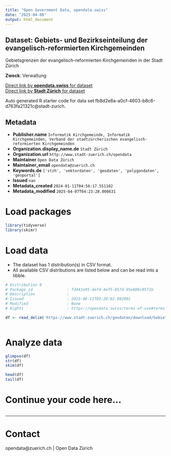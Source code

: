 ```yaml
---
title: "Open Government Data, opendata.swiss"
date: "2025-04-08"
output: html_document
---
```


## Dataset: Gebiets- und Bezirkseinteilung der evangelisch-reformierten Kirchgemeinden

Gebietsgrenzen der evangelisch-reformierten Kirchgemeinden in der Stadt Zürich

**Zweck**: Verwaltung

[Direct link by **opendata.swiss** for dataset](https://opendata.swiss/de/dataset/gebiets-und-bezirkseinteilung-der-evangelisch-reformierten-kirchgemeinden)<br>
[Direct link by **Stadt Zürich** for dataset](https://data.stadt-zuerich.ch/dataset/geo_gebiets__und_bezirkseinteilung_der_evangelisch_reformierten_kirchgemeinden)

Auto generated R starter code for data set fb8d2e8a-a0cf-4603-b8c6-d763fa21321c@stadt-zurich.

## Metadata

- **Publisher.name** `Informatik Kirchgemeinde, Informatik Kirchgemeinden, Verband der stadtzürcherischen evangelisch-reformierten Kirchgemeinden`
- **Organization.display_name.de** `Stadt Zürich`
- **Organization.url** `http://www.stadt-zuerich.ch/opendata`
- **Maintainer** `Open Data Zürich`
- **Maintainer_email** `opendata@zuerich.ch`
- **Keywords.de** `['stzh', 'vektordaten', 'geodaten', 'polygondaten', 'geoportal']`
- **Issued** `nan`
- **Metadata_created** `2024-01-11T04:56:17.551102`
- **Metadata_modified** `2025-04-07T04:23:28.008631`


# Load packages

```r

library(tidyverse)
library(skimr)

```

# Load data

-   The dataset has 1 distribution(s) in CSV format.
-   All available CSV distributions are listed below and can be read into a tibble.

```r

# Distribution 0
# Package_id               : fd441e95-def4-4ef5-857d-95e886c05f1b
# Description              : 
# Issued                   : 2023-06-11T03:28:02.092001
# Modified                 : None
# Rights                   : https://opendata.swiss/terms-of-use#terms_open

df <- read_delim('https://www.stadt-zuerich.ch/geodaten/download/Gebiets__und_Bezirkseinteilung_der_evangelisch_reformierten_Kirchgemeinden?format=10008')



```

# Analyze data

```r

glimpse(df)
str(df)
skim(df)

head(df)
tail(df)

```

# Continue your code here...

```r

```

------------------------------------------------------------------------

# Contact

opendata@zuerich.ch | Open Data Zürich
